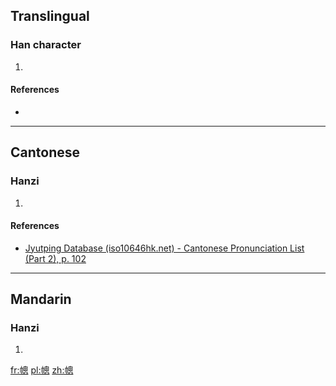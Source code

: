 ==Translingual==

===Han character===
{{Han char|rn=50|rad=巾|as=11|sn=14|four=|canj=中月竹田心 (LBHWP)|ids=⿰[[巾]][[悤]]}}

# {{defn|Han|sort=巾11}}

====References====
* {{Han ref|kx=0335.210|dkj=09043|dj=0642.250|hdz=10752.060|uh=5E52|ud=24146}}

----

==Cantonese==

===Hanzi===
{{yue-hanzi|jyut=[[zung1]]|y=jung1}}

# {{defn|lang=yue|sort=巾11}}

====References====
* [http://www.iso10646hk.net/jp/document/download.jsp Jyutping Database (iso10646hk.net) - Cantonese Pronunciation List (Part 2), p. 102]

----

==Mandarin==

===Hanzi===
{{cmn-hanzi|pin=[[zhōng]] ([[zhong1]])|wg=chung<sup>1</sup>}}

# {{defn|lang=cmn|sort=巾11}}

[[fr:幒]]
[[pl:幒]]
[[zh:幒]]